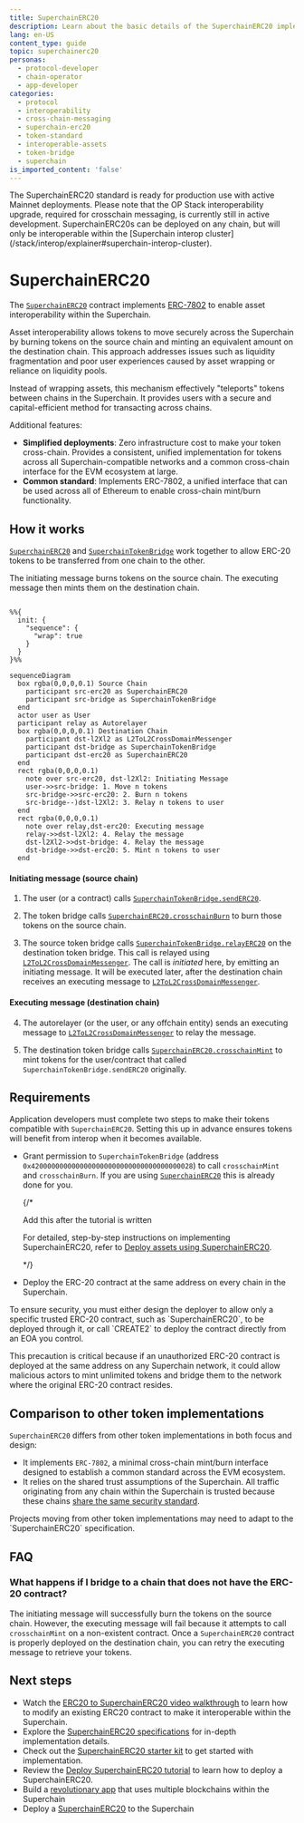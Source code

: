 ```yaml
---
title: SuperchainERC20
description: Learn about the basic details of the SuperchainERC20 implementation.
lang: en-US
content_type: guide
topic: superchainerc20
personas:
  - protocol-developer
  - chain-operator
  - app-developer
categories:
  - protocol
  - interoperability
  - cross-chain-messaging
  - superchain-erc20
  - token-standard
  - interoperable-assets
  - token-bridge
  - superchain
is_imported_content: 'false'
---
```



<Callout>
The SuperchainERC20 standard is ready for production use with active Mainnet deployments. 
Please note that the OP Stack interoperability upgrade, required for crosschain messaging, is currently still in active development.
</Callout>

<Callout>
SuperchainERC20s can be deployed on any chain, but will only be interoperable within the [Superchain interop cluster](/stack/interop/explainer#superchain-interop-cluster).
</Callout>

# SuperchainERC20

The [`SuperchainERC20`](https://github.com/ethereum-optimism/optimism/blob/develop/packages/contracts-bedrock/src/L2/SuperchainERC20.sol) contract implements [ERC-7802](https://ethereum-magicians.org/t/erc-7802-crosschain-token-interface/21508) to enable asset interoperability within the Superchain.

Asset interoperability allows tokens to move securely across the Superchain by burning tokens on the source chain and minting an equivalent amount on the destination chain. This approach addresses issues such as liquidity fragmentation and poor user experiences caused by asset wrapping or reliance on liquidity pools.

Instead of wrapping assets, this mechanism effectively "teleports" tokens between chains in the Superchain. It provides users with a secure and capital-efficient method for transacting across chains.

Additional features:

*   **Simplified deployments**: Zero infrastructure cost to make your token cross-chain.
    Provides a consistent, unified implementation for tokens across all Superchain-compatible networks and a common cross-chain interface for the EVM ecosystem at large.
*   **Common standard**: Implements ERC-7802, a unified interface that can be used across all of Ethereum to enable cross-chain mint/burn functionality.

## How it works

[`SuperchainERC20`](https://github.com/ethereum-optimism/optimism/blob/develop/packages/contracts-bedrock/src/L2/SuperchainERC20.sol) and [`SuperchainTokenBridge`](https://github.com/ethereum-optimism/optimism/blob/develop/packages/contracts-bedrock/src/L2/SuperchainTokenBridge.sol) work together to allow ERC-20 tokens to be transferred from one chain to the other.

The initiating message burns tokens on the source chain.
The executing message then mints them on the destination chain.

```mermaid

%%{
  init: {
    "sequence": {
      "wrap": true
    }
  }
}%%

sequenceDiagram
  box rgba(0,0,0,0.1) Source Chain
    participant src-erc20 as SuperchainERC20
    participant src-bridge as SuperchainTokenBridge
  end
  actor user as User  
  participant relay as Autorelayer
  box rgba(0,0,0,0.1) Destination Chain
    participant dst-l2Xl2 as L2ToL2CrossDomainMessenger
    participant dst-bridge as SuperchainTokenBridge    
    participant dst-erc20 as SuperchainERC20 
  end
  rect rgba(0,0,0,0.1)
    note over src-erc20, dst-l2Xl2: Initiating Message
    user->>src-bridge: 1. Move n tokens
    src-bridge->>src-erc20: 2. Burn n tokens
    src-bridge--)dst-l2Xl2: 3. Relay n tokens to user
  end
  rect rgba(0,0,0,0.1)
    note over relay,dst-erc20: Executing message
    relay->>dst-l2Xl2: 4. Relay the message
    dst-l2Xl2->>dst-bridge: 4. Relay the message
    dst-bridge->>dst-erc20: 5. Mint n tokens to user
  end
```

#### Initiating message (source chain)

1.  The user (or a contract) calls [`SuperchainTokenBridge.sendERC20`](https://github.com/ethereum-optimism/optimism/blob/develop/packages/contracts-bedrock/src/L2/SuperchainTokenBridge.sol#L52-L78).

2.  The token bridge calls [`SuperchainERC20.crosschainBurn`](https://github.com/ethereum-optimism/optimism/blob/develop/packages/contracts-bedrock/src/L2/SuperchainERC20.sol#L37-L46) to burn those tokens on the source chain.

3.  The source token bridge calls [`SuperchainTokenBridge.relayERC20`](https://github.com/ethereum-optimism/optimism/blob/develop/packages/contracts-bedrock/src/L2/SuperchainTokenBridge.sol#L80-L97) on the destination token bridge.
    This call is relayed using [`L2ToL2CrossDomainMessenger`](./message-passing).
    The call is *initiated* here, by emitting an initiating message. 
    It will be executed later, after the destination chain receives an executing message to [`L2ToL2CrossDomainMessenger`](./message-passing).

#### Executing message (destination chain)

4.  The autorelayer (or the user, or any offchain entity) sends an executing message to [`L2ToL2CrossDomainMessenger`](./message-passing) to relay the message.

5.  The destination token bridge calls [`SuperchainERC20.crosschainMint`](https://github.com/ethereum-optimism/optimism/blob/develop/packages/contracts-bedrock/src/L2/SuperchainERC20.sol#L26-L35) to mint tokens for the user/contract that called `SuperchainTokenBridge.sendERC20` originally.

## Requirements

Application developers must complete two steps to make their tokens compatible with `SuperchainERC20`.
Setting this up in advance ensures tokens will benefit from interop when it becomes available.

*   Grant permission to `SuperchainTokenBridge` (address `0x4200000000000000000000000000000000000028`) to call `crosschainMint` and `crosschainBurn`.
    If you are using [`SuperchainERC20`](https://github.com/ethereum-optimism/optimism/blob/develop/packages/contracts-bedrock/src/L2/SuperchainERC20.sol) this is already done for you.

    {/* 

      Add this after the tutorial is written

      For detailed, step-by-step instructions on implementing SuperchainERC20, refer to [Deploy assets using SuperchainERC20](/stack/interop/tutorials/deploy-superchain-erc20).

      */}

*   Deploy the ERC-20 contract at the same address on every chain in the Superchain.

<Callout type="warning">
  To ensure security, you must either design the deployer to allow only a specific trusted ERC-20 contract, such as `SuperchainERC20`, to be deployed through it, or call `CREATE2` to deploy the contract directly from an EOA you control.

  This precaution is critical because if an unauthorized ERC-20 contract is deployed at the same address on any Superchain network, it could allow malicious actors to mint unlimited tokens and bridge them to the network where the original ERC-20 contract resides.
</Callout>

## Comparison to other token implementations

`SuperchainERC20` differs from other token implementations in both focus and design:

*   It implements `ERC-7802`, a minimal cross-chain mint/burn interface designed to establish a common standard across the EVM ecosystem.
*   It relies on the shared trust assumptions of the Superchain. All traffic originating from any chain within the Superchain is trusted because these chains [share the same security standard](/superchain/standard-configuration).

<Callout type="info">
  Projects moving from other token implementations may need to adapt to the `SuperchainERC20` specification.
</Callout>

## FAQ

### What happens if I bridge to a chain that does not have the ERC-20 contract?

The initiating message will successfully burn the tokens on the source chain.
However, the executing message will fail because it attempts to call `crosschainMint` on a non-existent contract.
Once a `SuperchainERC20` contract is properly deployed on the destination chain, you can retry the executing message to retrieve your tokens.

## Next steps

*   Watch the [ERC20 to SuperchainERC20 video walkthrough](https://www.youtube.com/watch?v=Gb8glkyBdBA) to learn how to modify an existing ERC20 contract to make it interoperable within the Superchain.
*   Explore the [SuperchainERC20 specifications](https://specs.optimism.io/interop/token-bridging.html) for in-depth implementation details.
*   Check out the [SuperchainERC20 starter kit](/app-developers/starter-kit) to get started with implementation.
*   Review the [Deploy SuperchainERC20 tutorial](/stack/interop/tutorials/deploy-superchain-erc20) to learn how to deploy a SuperchainERC20.
*   Build a [revolutionary app](/app-developers/get-started) that uses multiple blockchains within the Superchain
*   Deploy a [SuperchainERC20](/stack/interop/tutorials/deploy-superchain-erc20) to the Superchain
